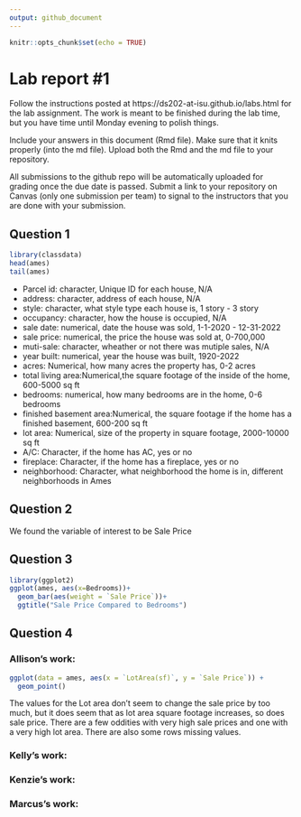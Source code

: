 ```yaml
---
output: github_document
---
```


<!-- README.md is generated from README.Rmd. Please edit the README.Rmd file -->


```r
knitr::opts_chunk$set(echo = TRUE)
```

# Lab report #1

Follow the instructions posted at https://ds202-at-isu.github.io/labs.html for the lab assignment. The work is meant to be finished during the lab time, but you have time until Monday evening to polish things.

Include your answers in this document (Rmd file). Make sure that it knits properly (into the md file). Upload both the Rmd and the md file to your repository.  

All submissions to the github repo will be automatically uploaded for grading once the due date is passed.
Submit a link to your repository on Canvas (only one submission per team) to signal to the instructors that you are done with your submission.

## Question 1

```r
library(classdata)
head(ames)
tail(ames)

```

- Parcel id: character, Unique ID for each house, N/A
- address: character, address of each house, N/A
- style: character, what style type each house is, 1 story - 3 story
- occupancy: character, how the house is occupied, N/A
- sale date: numerical, date the house was sold, 1-1-2020 - 12-31-2022
- sale price: numerical, the price the house was sold at, 0-700,000
- muti-sale: character, wheather or not there was mutiple sales, N/A
- year built: numerical, year the house was built, 1920-2022
- acres: Numerical, how many acres the property has, 0-2 acres
- total living area:Numerical,the square footage of the inside of the home, 600-5000 sq ft 
- bedrooms: numerical, how many bedrooms are in the home, 0-6 bedrooms
- finished basement area:Numerical, the square footage if the home has a finished basement, 600-200 sq ft
- lot area: Numerical, size of the property in square footage, 2000-10000 sq ft
- A/C: Character, if the home has AC, yes or no
- fireplace: Character, if the home has a fireplace, yes or no
- neighborhood: Character, what neighborhood the home is in, different neighborhoods in Ames

## Question 2 

We found the variable of interest to be Sale Price

## Question 3 

```r
library(ggplot2)
ggplot(ames, aes(x=Bedrooms))+
  geom_bar(aes(weight = `Sale Price`))+ 
  ggtitle("Sale Price Compared to Bedrooms")
```


## Question 4 

### Allison's work: 

```r
ggplot(data = ames, aes(x = `LotArea(sf)`, y = `Sale Price`)) +
  geom_point()

```

The values for the Lot area don't seem to change the sale price by too much, but it does seem that as lot area square footage increases, so does sale price. There are a few oddities with very high sale prices and one with a very high lot area. There are also some rows missing values. 

### Kelly's work:

### Kenzie's work: 

### Marcus's work: 


